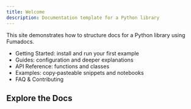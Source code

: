 ```yaml
---
title: Welcome
description: Documentation template for a Python library
---
```


This site demonstrates how to structure docs for a Python library using Fumadocs.

- Getting Started: install and run your first example
- Guides: configuration and deeper explanations
- API Reference: functions and classes
- Examples: copy‑pasteable snippets and notebooks
- FAQ & Contributing

## Explore the Docs

<Cards>
  <Card title="Getting Started" href="/docs/getting-started" />
  <Card title="Guides" href="/docs/guides" />
  <Card title="API Reference" href="/docs/api" />
  <Card title="Examples" href="/docs/examples" />
  <Card title="FAQ" href="/docs/faq" />
  <Card title="Contributing" href="/docs/contributing" />
</Cards>
